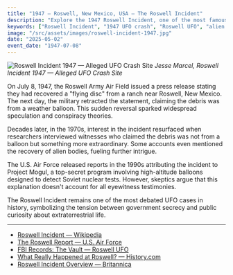 ```yaml
---
title: "1947 — Roswell, New Mexico, USA — The Roswell Incident"
description: "Explore the 1947 Roswell Incident, one of the most famous and controversial UFO cases involving an alleged crash and government cover-up."
keywords: ["Roswell Incident", "1947 UFO crash", "Roswell UFO", "alien bodies", "government cover-up", "UFO history", "New Mexico UFO", "Roswell conspiracy", "UFO crash site", "Roswell military"]
image: "/src/assets/images/roswell-incident-1947.jpg"
date: "2025-05-02"
event_date: "1947-07-08"
---
```


![Roswell Incident 1947 — Alleged UFO Crash Site](/src/assets/images/roswell-incident-1947.jpg)
*Jesse Marcel, Roswell Incident 1947 — Alleged UFO Crash Site*

On July 8, 1947, the Roswell Army Air Field issued a press release stating they had recovered a "flying disc" from a ranch near Roswell, New Mexico. The next day, the military retracted the statement, claiming the debris was from a weather balloon. This sudden reversal sparked widespread speculation and conspiracy theories.

Decades later, in the 1970s, interest in the incident resurfaced when researchers interviewed witnesses who claimed the debris was not from a balloon but something more extraordinary. Some accounts even mentioned the recovery of alien bodies, fueling further intrigue.

The U.S. Air Force released reports in the 1990s attributing the incident to Project Mogul, a top-secret program involving high-altitude balloons designed to detect Soviet nuclear tests. However, skeptics argue that this explanation doesn't account for all eyewitness testimonies.

The Roswell Incident remains one of the most debated UFO cases in history, symbolizing the tension between government secrecy and public curiosity about extraterrestrial life.

---

- [Roswell Incident — Wikipedia](https://en.wikipedia.org/wiki/Roswell_UFO_incident)
- [The Roswell Report — U.S. Air Force](https://www.af.mil/The-Roswell-Report/)
- [FBI Records: The Vault — Roswell UFO](https://vault.fbi.gov/Roswell%20UFO)
- [What Really Happened at Roswell? — History.com](https://www.history.com/articles/roswell-ufo-aliens-what-happened)
- [Roswell Incident Overview — Britannica](https://www.britannica.com/event/Roswell-incident)
